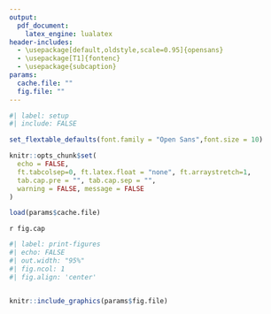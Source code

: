 ```yaml
---
output:
  pdf_document:
    latex_engine: lualatex
header-includes:
  - \usepackage[default,oldstyle,scale=0.95]{opensans}
  - \usepackage[T1]{fontenc}
  - \usepackage{subcaption}
params:
  cache.file: ""
  fig.file: ""
---
```

\pagestyle{empty}
\setmainfont{opensans}


```r
#| label: setup
#| include: FALSE

set_flextable_defaults(font.family = "Open Sans",font.size = 10)

knitr::opts_chunk$set(
  echo = FALSE,
  ft.tabcolsep=0, ft.latex.float = "none", ft.arraystretch=1,
  tab.cap.pre = "", tab.cap.sep = "",
  warning = FALSE, message = FALSE
)

load(params$cache.file)

```


`r fig.cap`

```r
#| label: print-figures
#| echo: FALSE
#| out.width: "95%"
#| fig.ncol: 1
#| fig.align: 'center'


knitr::include_graphics(params$fig.file)


```

